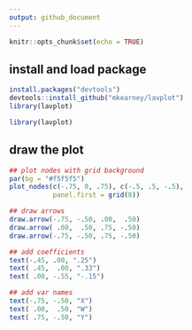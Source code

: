 ```yaml
---
output: github_document
---
```



```r
knitr::opts_chunk$set(echo = TRUE)
```

## install and load package


```r
install.packages("devtools")
devtools::install_github("mkearney/lavplot")
library(lavplot)
```


```r
library(lavplot)
```


## draw the plot


```r
## plot nodes with grid background
par(bg = "#f5f5f5")
plot_nodes(c(-.75, 0, .75), c(-.5, .5, -.5),
           panel.first = grid(8))

## draw arrows
draw.arrow(-.75, -.50, .00,  .50)
draw.arrow( .00,  .50, .75, -.50)
draw.arrow(-.75, -.50, .75, -.50)

## add coefficients
text(-.45, .00, ".25")
text( .45,  .00, ".33")
text( .00, -.55, "-.15")

## add var names
text(-.75, -.50, "X")
text( .00,  .50, "W")
text( .75, -.50, "Y")
```

